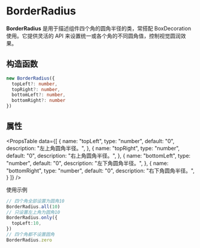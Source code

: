 # BorderRadius


**BorderRadius**  是用于描述组件四个角的圆角半径的类，常搭配 BoxDecoration 使用。它提供灵活的 API 来设置统一或各个角的不同圆角值，控制视觉圆润效果。



## 构造函数

``` typescript
new BorderRadius({
  topLeft?: number,
  topRight?: number,
  bottomLeft?: number,
  bottomRight?: number
})
```

## 属性


<PropsTable
  data={[
    {
      name: "topLeft",
      type: "number",
      default: "0",
      description: "左上角圆角半径。",
    },
    {
      name: "topRight",
      type: "number",
      default: "0",
      description: "右上角圆角半径。",
    },
    {
      name: "bottomLeft",
      type: "number",
      default: "0",
      description: "左下角圆角半径。",
    },
    {
      name: "bottomRight",
      type: "number",
      default: "0",
      description: "右下角圆角半径。",
    }
  ]}
/>


使用示例
```typescript
// 四个角全部设置为圆角10
BorderRadius.all(10)
// 只设置左上角为圆角10
BorderRadius.only({
  topLeft:10,
})
// 四个角都不设置圆角
BorderRadius.zero
```